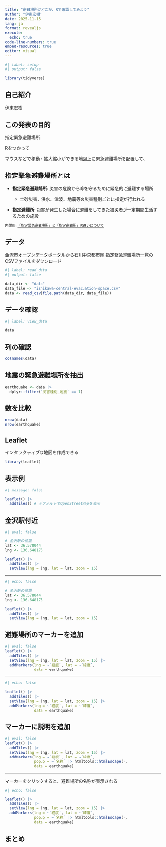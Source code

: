 ```yaml
---
title: "避難場所がどこか、Rで確認してみよう"
author: "伊東宏樹"
date: 2025-11-15
lang: ja
format: revealjs
execute: 
  echo: true
code-line-numbers: true
embed-resources: true
editor: visual
---
```


```r
#| label: setup
#| output: false

library(tidyverse)
```

## 自己紹介

伊東宏樹

## この発表の目的

指定緊急避難場所

Rをつかって

マウスなどで移動・拡大縮小ができる地図上に緊急避難場所を配置して、



## 指定緊急避難場所とは

-   **指定緊急避難場所**: 災害の危険から命を守るために緊急的に避難する場所

    -   土砂災害、洪水、津波、地震等の災害種別ごとに指定が行われる

-   **指定避難所**: 災害が発生した場合に避難をしてきた被災者が一定期間生活するための施設

::: {style="font-size: 80%;"}
内閣府: [「指定緊急避難場所」と「指定避難所」の違いについて](https://www.bousai.go.jp/taisaku/pdf/hinanjo_02.pdf)
:::

## データ

[金沢市オープンデータポータル](https://catalog-data.city.kanazawa.ishikawa.jp/about)から[石川中央都市圏 指定緊急避難場所一覧](https://catalog-data.city.kanazawa.ishikawa.jp/dataset/ishikawa-central-evacuation-space)のCSVファイルをダウンロード

```r
#| label: read_data
#| output: false

data_dir <- "data"
data_file <- "ishikawa-central-evacuation-space.csv"
data <- read_csv(file.path(data_dir, data_file))
```

## データ確認

```r
#| label: view_data

data
```

## 列の確認

```r
colnames(data)
```

## 地震の緊急避難場所を抽出

```r
earthquake <- data |>
  dplyr::filter(`災害種別_地震` == 1)
```

## 数を比較

```r
nrow(data)
nrow(earthquake)
```

## Leaflet

インタラクティブな地図を作成できる

```r
library(leaflet)
```

## 表示例

```r
#| message: false

leaflet() |>
  addTiles() # デフォルトでOpenStreetMapを表示
```

## 金沢駅付近

```r
#| eval: false

# 金沢駅の位置
lat <- 36.578044
lng <- 136.648175

leaflet() |>
  addTiles() |>
  setView(lng = lng, lat = lat, zoom = 15)
```

------------------------------------------------------------------------

```r
#| echo: false

# 金沢駅の位置
lat <- 36.578044
lng <- 136.648175

leaflet() |>
  addTiles() |>
  setView(lng = lng, lat = lat, zoom = 15)
```

## 避難場所のマーカーを追加

```r
#| eval: false
leaflet() |>
  addTiles() |>
  setView(lng = lng, lat = lat, zoom = 15) |>
  addMarkers(lng = ~`経度`, lat = ~`緯度`,
             data = earthquake)
```

------------------------------------------------------------------------

```r
#| echo: false

leaflet() |>
  addTiles() |>
  setView(lng = lng, lat = lat, zoom = 15) |>
  addMarkers(lng = ~`経度`, lat = ~`緯度`,
             data = earthquake)
```

## マーカーに説明を追加

```r
#| eval: false
leaflet() |>
  addTiles() |>
  setView(lng = lng, lat = lat, zoom = 15) |>
  addMarkers(lng = ~`経度`, lat = ~`緯度`,
             popup = ~`名称` |> htmltools::htmlEscape(),
             data = earthquake)
```

------------------------------------------------------------------------

マーカーをクリックすると、避難場所の名称が表示される

```r
#| echo: false

leaflet() |>
  addTiles() |>
  setView(lng = lng, lat = lat, zoom = 15) |>
  addMarkers(lng = ~`経度`, lat = ~`緯度`,
             popup = ~`名称` |> htmltools::htmlEscape(),
             data = earthquake)
```

## まとめ
